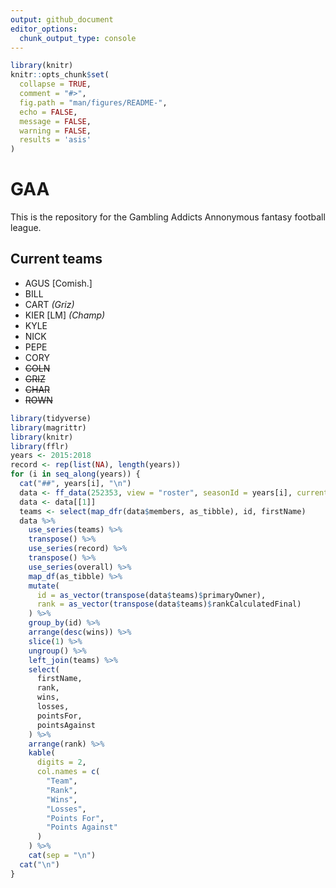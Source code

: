 ```yaml
---
output: github_document
editor_options: 
  chunk_output_type: console
---
```


<!-- README.md is generated from README.Rmd. Please edit that file -->

```r
library(knitr)
knitr::opts_chunk$set(
  collapse = TRUE,
  comment = "#>",
  fig.path = "man/figures/README-",
  echo = FALSE, 
  message = FALSE, 
  warning = FALSE, 
  results = 'asis'
)
```

# GAA

This is the repository for the Gambling Addicts Annonymous fantasy football league.

## Current teams

* AGUS [Comish.]
* BILL
* CART *(Griz)*
* KIER [LM] *(Champ)*
* KYLE
* NICK
* PEPE
* CORY
* ~~COLN~~
* ~~GRIZ~~
* ~~CHAR~~
* ~~ROWN~~

```r
library(tidyverse)
library(magrittr)
library(knitr)
library(fflr)
years <- 2015:2018
record <- rep(list(NA), length(years))
for (i in seq_along(years)) {
  cat("##", years[i], "\n")
  data <- ff_data(252353, view = "roster", seasonId = years[i], current = FALSE)
  data <- data[[1]]
  teams <- select(map_dfr(data$members, as_tibble), id, firstName)
  data %>% 
    use_series(teams) %>% 
    transpose() %>% 
    use_series(record) %>% 
    transpose() %>% 
    use_series(overall) %>% 
    map_df(as_tibble) %>% 
    mutate(
      id = as_vector(transpose(data$teams)$primaryOwner),
      rank = as_vector(transpose(data$teams)$rankCalculatedFinal)
    ) %>% 
    group_by(id) %>% 
    arrange(desc(wins)) %>% 
    slice(1) %>% 
    ungroup() %>% 
    left_join(teams) %>% 
    select(
      firstName,
      rank,
      wins, 
      losses, 
      pointsFor, 
      pointsAgainst
    ) %>% 
    arrange(rank) %>% 
    kable(
      digits = 2, 
      col.names = c(
        "Team", 
        "Rank", 
        "Wins", 
        "Losses", 
        "Points For",
        "Points Against"
      )
    ) %>% 
    cat(sep = "\n")
  cat("\n")
}
```
